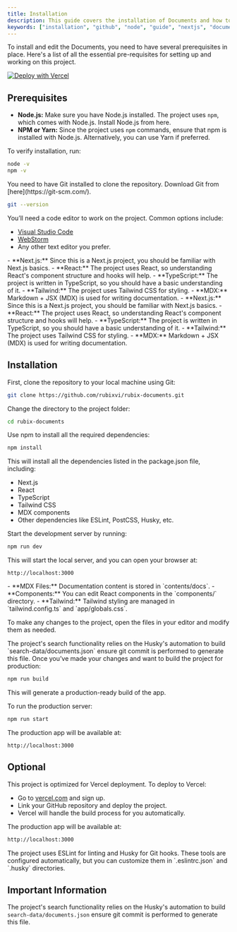 ```yaml
---
title: Installation
description: This guide covers the installation of Documents and how to edit your new project.
keywords: ["installation", "github", "node", "guide", "nextjs", "documents"]
---
```


To install and edit the Documents, you need to have several prerequisites in place. Here's a list of all the essential pre-requisites 
for setting up and working on this project.

[![Deploy with Vercel](https://vercel.com/button)](https://vercel.com/new/clone?repository-url=https%3A%2F%2Fgithub.com%2Frubixvi%2Frubix-documents&project-name=my-documents&repository-name=my-documents&demo-title=Documents&demo-description=This%20Document%20Starter%20Kit%20is%20developed%20with%20Next.js%2C%20Tailwind%20CSS%20and%20TypeScript.%20It%20serves%20as%20a%20flexible%20and%20scalable%20foundation%20for%20building%20documentation%20websites%20or%20content-driven%20projects.&demo-url=https%3A%2F%2Frubix-documents.vercel.app%2F&demo-image=https%3A%2F%2Fgithub.com%2Frubixvi%2Frubix-documents%2Fblob%2Fmain%2Fpublic%2Fscreens%2Fscreen-1.png)

## Prerequisites

<Step>
<StepItem title="System Requirements">

  - **Node.js:** Make sure you have Node.js installed. The project uses `npm`, which comes with Node.js. Install Node.js from here.
  - **NPM or Yarn:** Since the project uses `npm` commands, ensure that npm is installed with Node.js. Alternatively, you can use Yarn if preferred.

To verify installation, run:

  ```bash
  node -v
  npm -v
  ```

</StepItem>
<StepItem title="Git">
You need to have Git installed to clone the repository. Download Git from [here](https://git-scm.com/).

  ```bash
  git --version
  ```

</StepItem>
<StepItem title="Code Editor">
You’ll need a code editor to work on the project. Common options include:

  - [Visual Studio Code](https://code.visualstudio.com/)
  - [WebStorm](https://www.jetbrains.com/webstorm/)
  - Any other text editor you prefer.

</StepItem>
<StepItem title="Required Knowledge">
- **Next.js:** Since this is a Next.js project, you should be familiar with Next.js basics.
- **React:** The project uses React, so understanding React's component structure and hooks will help.
- **TypeScript:** The project is written in TypeScript, so you should have a basic understanding of it.
- **Tailwind:** The project uses Tailwind CSS for styling.
- **MDX:** Markdown + JSX (MDX) is used for writing documentation.

</StepItem>

</StepItem>
<StepItem title="Required Knowledge 2 demo">
- **Next.js:** Since this is a Next.js project, you should be familiar with Next.js basics.
- **React:** The project uses React, so understanding React's component structure and hooks will help.
- **TypeScript:** The project is written in TypeScript, so you should have a basic understanding of it.
- **Tailwind:** The project uses Tailwind CSS for styling.
- **MDX:** Markdown + JSX (MDX) is used for writing documentation.

</StepItem>
</Step>

## Installation

<Step>
<StepItem title="Clone the Repository">
First, clone the repository to your local machine using Git:

  ```bash
  git clone https://github.com/rubixvi/rubix-documents.git
  ```

Change the directory to the project folder:

  ```bash
  cd rubix-documents
  ```

</StepItem>
<StepItem title="Install Dependencies">
Use npm to install all the required dependencies:

  ```bash
  npm install
  ```

This will install all the dependencies listed in the package.json file, including:

  - Next.js
  - React
  - TypeScript
  - Tailwind CSS
  - MDX components
  - Other dependencies like ESLint, PostCSS, Husky, etc.

</StepItem>

<StepItem title="Running the Development Server">
Start the development server by running:

  ```bash
  npm run dev
  ```

This will start the local server, and you can open your browser at:

  ```arduino
  http://localhost:3000
  ```

</StepItem>

<StepItem title="Editing the Project">
  - **MDX Files:** Documentation content is stored in `contents/docs`.
  - **Components:** You can edit React components in the `components/` directory.
  - **Tailwind:** Tailwind styling are managed in `tailwind.config.ts` and `app/globals.css`.

To make any changes to the project, open the files in your editor and modify them as needed.


<Note title="Required" type="danger">
  The project's search functionality relies on the Husky's automation to build `search-data/documents.json` ensure git commit is performed to generate this file.
</Note>


</StepItem>
<StepItem title="Building for Production">
Once you’ve made your changes and want to build the project for production:

  ```bash
  npm run build
  ```

This will generate a production-ready build of the app.

</StepItem>
<StepItem title="Running Production Server">
To run the production server:

  ```bash
  npm run start
  ```

The production app will be available at:

  ```arduino
  http://localhost:3000
  ```

</StepItem>
</Step>

## Optional
<Step>
<StepItem title="Deploying to Vercel">
This project is optimized for Vercel deployment. To deploy to Vercel:

  - Go to [vercel.com](https://vercel.com/) and sign up.
  - Link your GitHub repository and deploy the project.
  - Vercel will handle the build process for you automatically.

The production app will be available at:

  ```bash
  http://localhost:3000
  ```

</StepItem>
<StepItem title="Linting and Pre-commit Hooks">
The project uses ESLint for linting and Husky for Git hooks. These tools are configured automatically, but you can customize them in `.eslintrc.json` and `.husky` directories.
</StepItem>
</Step>

## Important Information

The project's search functionality relies on the Husky's automation to build `search-data/documents.json` ensure git commit is performed to generate this file.
